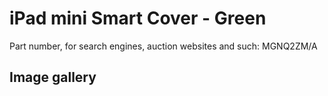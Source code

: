 
# iPad mini Smart Cover - Green

Part number, for search engines, auction websites and such: MGNQ2ZM/A

## Image gallery

<div style={{ width: "768px" }}>
  <GalleryComponent
    images={[
      {
        original: "/everysource/MGNQ2.webp",
        thumbnail: "/everypreview/MGNQ2.webp",
      },
      {
        original: "/everysource/MGNQ2_AV1_GOLD.webp",
        thumbnail: "/everypreview/MGNQ2_AV1_GOLD.webp",
      },
      {
        original: "/everysource/MGNQ2_AV1_SILVER.webp",
        thumbnail: "/everypreview/MGNQ2_AV1_SILVER.webp",
      },
      {
        original: "/everysource/MGNQ2_AV1_SPACE_GRAY.webp",
        thumbnail: "/everypreview/MGNQ2_AV1_SPACE_GRAY.webp",
      },
      {
        original: "/everysource/MGNQ2_AV2.webp",
        thumbnail: "/everypreview/MGNQ2_AV2.webp",
      },
      {
        original: "/everysource/MGNQ2_AV3.webp",
        thumbnail: "/everypreview/MGNQ2_AV3.webp",
      },
      {
        original: "/everysource/MGNQ2_AV4.webp",
        thumbnail: "/everypreview/MGNQ2_AV4.webp",
      },
      {
        original: "/everysource/MGNQ2_AV5.webp",
        thumbnail: "/everypreview/MGNQ2_AV5.webp",
      }
    ]}
  />
</div>